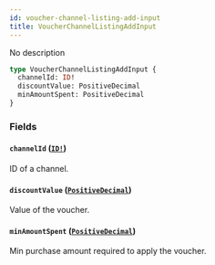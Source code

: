 ```yaml
---
id: voucher-channel-listing-add-input
title: VoucherChannelListingAddInput
---
```


No description

```graphql
type VoucherChannelListingAddInput {
  channelId: ID!
  discountValue: PositiveDecimal
  minAmountSpent: PositiveDecimal
}
```

### Fields

#### `channelId` ([`ID!`](/developer/api-reference/scalars/id.mdx))

ID of a channel.

#### `discountValue` ([`PositiveDecimal`](/developer/api-reference/scalars/positive-decimal.mdx))

Value of the voucher.

#### `minAmountSpent` ([`PositiveDecimal`](/developer/api-reference/scalars/positive-decimal.mdx))

Min purchase amount required to apply the voucher.
